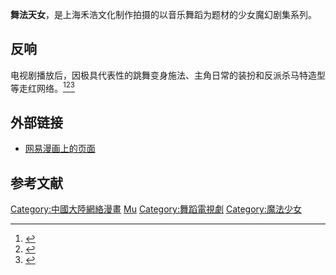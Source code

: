 {{pp-vandalism|expiry=2022-07-18T00:43:13+00:00|small=yes}}
{{Refimprove|time=2021-12-10T03:08:19+00:00}}
{{noteTA
|G1 = IT
}}
'''舞法天女'''，是上海禾浩文化制作拍摄的以音乐舞蹈为题材的少女魔幻剧集系列。

==反响==
电视剧播放后，因极具代表性的跳舞变身施法、主角日常的装扮和反派杀马特造型等走红网络。<ref>{{Cite web |url=http://www.youxiniao.com/news/zhoubian/2567019.html |title=尴尬癌晚期《舞法天女》辣眼睛变身火爆网络 |access-date=2016-07-30 |archive-date=2020-03-06 |archive-url=https://web.archive.org/web/20200306053544/https://www.youxiniao.com/news/zhoubian/2567019.html |dead-url=no }}</ref><ref>{{Cite web |url=http://news.ifeng.com/a/20160729/49684901_0.shtml |title=《舞法天女》 这部雷剧治好了我的近视，因为彻底瞎了！ |access-date=2021-11-10 |archive-date=2019-01-25 |archive-url=https://web.archive.org/web/20190125020303/http://news.ifeng.com/a/20160729/49684901_0.shtml |dead-url=no }}</ref><ref>{{Cite web |url=http://www.guancha.cn/Celebrity/2016_07_22_368537_s.shtml |title=一言不合就跳舞 《舞法天女》华丽变身辣眼睛 |access-date=2021-11-10 |archive-date=2019-01-25 |archive-url=https://web.archive.org/web/20190125183212/https://www.guancha.cn/Celebrity/2016_07_22_368537_s.shtml |dead-url=no }}</ref>

==外部链接==
*[http://manhua.163.com/source/4316808070150076720 网易漫画上的页面] {{Wayback|url=http://manhua.163.com/source/4316808070150076720 |date=20170305094910 }}

==参考文献==
{{reflist|2}}
[[Category:中國大陸網絡漫畫|Category:中國大陸網絡漫畫]]
[[Category:2016年中國電視劇集|Mu]]
[[Category:舞蹈電視劇|Category:舞蹈電視劇]]
[[Category:魔法少女|Category:魔法少女]]